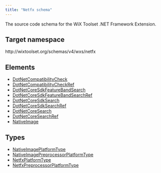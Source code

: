 ```yaml
---
title: "Netfx schema"
---
```


The source code schema for the WiX Toolset .NET Framework Extension.

## Target namespace

http&#58;//wixtoolset.org/schemas/v4/wxs/netfx

## Elements

- [DotNetCompatibilityCheck](dotnetcompatibilitycheck/)
- [DotNetCompatibilityCheckRef](dotnetcompatibilitycheckref/)
- [DotNetCoreSdkFeatureBandSearch](dotnetcoresdkfeaturebandsearch/)
- [DotNetCoreSdkFeatureBandSearchRef](dotnetcoresdkfeaturebandsearchref/)
- [DotNetCoreSdkSearch](dotnetcoresdksearch/)
- [DotNetCoreSdkSearchRef](dotnetcoresdksearchref/)
- [DotNetCoreSearch](dotnetcoresearch/)
- [DotNetCoreSearchRef](dotnetcoresearchref/)
- [NativeImage](nativeimage/)

## Types

- [NativeImagePlatformType](nativeimageplatformtype/)
- [NativeImagePreprocessorPlatformType](nativeimagepreprocessorplatformtype/)
- [NetfxPlatformType](netfxplatformtype/)
- [NetfxPreprocessorPlatformType](netfxpreprocessorplatformtype/)
